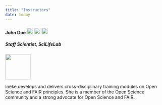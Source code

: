---
title: "Instructors"
date: today
---


#### John Doe [![ORCID](img/ORCID_Logomark.png){width=20 height=20}](https://orcid.org/0000-0001-5768-275X) [![LinkedIn](img/Linkedin.png){width=20 height=20}](https://www.linkedin.com/in/inekeluijten/?originalSubdomain=se) [![GitHub](img/Github.png){width=20 height=20}](https://github.com/InekeL)  

##### Staff Scientist, SciLifeLab 

::: {.grid}
::: {.g-col-2}
![](img/john-doe.png){width=80}
:::
::: {.g-col-10}
Ineke develops and delivers cross-disciplinary training modules on Open Science and FAIR principles. She is a member of the Open Science community and a strong advocate for Open Science and FAIR.
:::
:::


  
